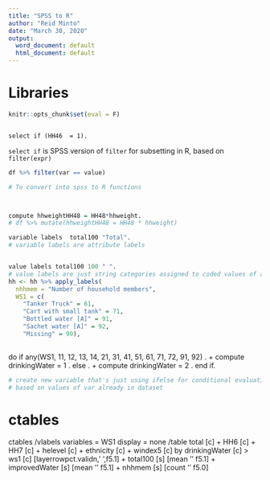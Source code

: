 ```yaml
---
title: "SPSS to R"
author: "Reid Minto"
date: "March 30, 2020"
output:
  word_document: default
  html_document: default
---
```


# Libraries

```r


knitr::opts_chunk$set(eval = F)



```

`select if (HH46  = 1).`

`select if` is SPSS version of `filter` for subsetting in R, based on
`filter(expr)`

```r

df %>% filter(var == value)

```

```r

# To convert into spss to R functions



compute hhweightHH48 = HH48*hhweight.
# df %>% mutate(hhweightHH48 = HH48 * hhweight)

variable labels  total100 "Total".
# variable labels are attribute labels


value labels total100 100 " ".
# value labels are just string categories assigned to coded values of a variable
hh <- hh %>% apply_labels(
  nhhmem = "Number of household members",
  WS1 = c(
    "Tanker Truck" = 61, 
    "Cart with small tank" = 71, 
    "Bottled water [A]" = 91,  
    "Sachet water [A]" = 92, 
    "Missing" = 99),
  


```

do if any(WS1, 11, 12, 13, 14, 21, 31, 41, 51, 61, 71, 72,  91, 92) .
+ compute drinkingWater = 1 .
else .
+ compute drinkingWater = 2 .
end if.
```r

# create new variable that's just using ifelse for conditional evaluation 
# based on values of var already in dataset
```


# ctables

ctables
  /vlabels variables = WS1
           display = none
  /table   total [c]
         + HH6 [c]
         + HH7 [c]
         + helevel [c]
         + ethnicity [c]
         + windex5 [c]
   by 
           drinkingWater [c] > 
             ws1 [c] [layerrowpct.validn,' ',f5.1]
         + total100 [s] [mean '' f5.1] 
         + improvedWater [s] [mean '' f5.1] 
         + nhhmem [s] [count '' f5.0] 

```r



```



